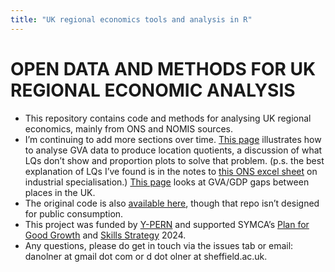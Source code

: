```yaml
---
title: "UK regional economics tools and analysis in R"
---
```


# OPEN DATA AND METHODS FOR UK REGIONAL ECONOMIC ANALYSIS

* This repository contains code and methods for analysing UK regional economics, mainly from ONS and NOMIS sources.
* I'm continuing to add more sections over time. [This page]() illustrates how to analyse GVA data to produce location quotients, a discussion of what LQs don't show and proportion plots to solve that problem. (p.s. the best explanation of LQs I've found is in the notes to [this ONS excel sheet](https://www.ons.gov.uk/employmentandlabourmarket/peopleinwork/employmentandemployeetypes/datasets/locationquotientdataandindustrialspecialisationforlocalauthorities) on industrial specialisation.) [This page](gdp_gaps.html) looks at GVA/GDP gaps between places in the UK.
* The original code is also [available here](https://github.com/DanOlner/ukcompare), though that repo isn't designed for public consumption.
* This project was funded by [Y-PERN](https://y-pern.org.uk/) and supported SYMCA's [Plan for Good Growth](https://www.southyorkshire-ca.gov.uk/business/plan-for-good-growth) and [Skills Strategy](https://www.southyorkshire-ca.gov.uk/business/skills-strategy) 2024.
* Any questions, please do get in touch via the issues tab or email: danolner at gmail dot com or d dot olner at sheffield.ac.uk.